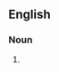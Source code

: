 ==English==

===Noun===
{{head|en|noun plural form|head=[[paper]] [[tiger]]s}}

# {{plural of|paper tiger|lang=en}}